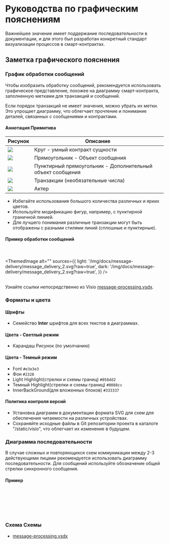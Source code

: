 
# Руководства по графическим пояснениям

Важнейшее значение имеет поддержание последовательности в документации, и для этого был разработан конкретный стандарт визуализации процессов в смарт-контрактах.

## Заметка графического пояснения

### График обработки сообщений

Чтобы изобразить обработку сообщений, рекомендуется использовать графическое представление, похожее на диаграмму смарт-контракта, заполненную метками для транзакций и сообщений.

Если порядок транзакций не имеет значения, можно убрать их метки. Это упрощает диаграмму, что облегчает прочтение и понимание деталей, связанных с сообщениями и контрактами.

#### Аннотация Примитива

| Рисунок                                                                                                    | Описание                                                   |
| ---------------------------------------------------------------------------------------------------------- | ---------------------------------------------------------- |
| ![](/img/docs/scheme-templates/message-processing-graphs/circle_for_smart_contract.svg?raw=true)           | Круг - умный контракт сущности                             |
| ![](/img/docs/scheme-templates/message-processing-graphs/rectangle_for_regular_message.svg?raw=true)       | Прямоугольник - Объект сообщения                           |
| ![](/img/docs/scheme-templates/message-processing-graphs/dashed_rectgl_for_optional_message.svg?raw=true)  | Пунктирный прямоугольник - Дополнительный объект сообщения |
| ![](/img/docs/scheme-templates/message-processing-graphs/line_for_transaction.svg?raw=true)                | Транзакции (необязательные числа)                          |
| ![](/img/docs/scheme-templates/message-processing-graphs/person_figure_for_actor.svg?raw=true)             | Актер                                                      |

- Избегайте использования большого количества различных и ярких цветов.
- Используйте модификацию фигур, например, с пунктирной граничной линией.
- Для лучшего понимания различные транзакции могут быть отображены с разными стилями линий (сплошные и пунктирные).

#### Пример обработки сообщений

<br></br>
<ThemedImage
  alt=""
  sources={{
    light: '/img/docs/message-delivery/message_delivery_2.svg?raw=true',
    dark: '/img/docs/message-delivery/message_delivery_2.svg?raw=true',
  }}
/>
<br></br>

Узнайте ссылки непосредственно из Visio [message-processing.vsdx](/schemes-visio/message_processing.vsdx).

### Форматы и цвета

#### Шрифты

- Семейство **Inter** шрифтов для всех текстов в диаграммах.

#### Цвета - Светлый режим

- Карандаш Рисунок (по умолчанию)

#### Цвета - Темный режим

- Font `#e3e3e3`
- Фон `#2328`
- Light Highlight(стрелки и схемы границ) `#058dd2`
- Темный Highlight(стрелки и схемы границ) `#0088cc`
- InnerBackGround(для вложенных блоков) `#333337`

#### Политика контроля версий

- Установка диаграмм в документации формата SVG для схем для обеспечения читаемости на различных устройствах.
- Сохраняйте исходные файлы в Git репозитории проекта в каталоге "/static/visio", что облегчает их изменение в будущем.

### Диаграмма последовательности

В случае сложных и повторяющихся схем коммуникации между 2-3 действующими лицами рекомендуется использовать диаграмму последовательности. Для сообщений используйте обозначение общей стрелки синхронного сообщения.

#### Пример

<br></br>
<div class="text--center">
<ThemedImage
  alt=""
  sources={{
    light: '/img/docs/message-delivery/message_delivery_7.svg?raw=true',
    dark: '/img/docs/message-delivery/message_delivery_7.svg?raw=true',
  }}
/>
</div>
<br></br>

### Схема Схемы

- [message-processing.vsdx](/schemes-visio/message_processing.vsdx)
